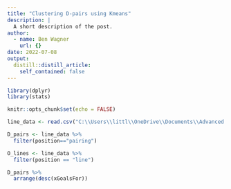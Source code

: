 ```yaml
---
title: "Clustering D-pairs using Kmeans"
description: |
  A short description of the post.
author:
  - name: Ben Wagner
    url: {}
date: 2022-07-08
output:
  distill::distill_article:
    self_contained: false
---
```


```r
library(dplyr)
library(stats)
```


```r
knitr::opts_chunk$set(echo = FALSE)

line_data <- read.csv("C:\\Users\\littl\\OneDrive\\Documents\\Advanced Data Sci\\Wagner_website\\_Posts\\2022-07-08-clustering-d-pairs-using-kmeans\\lines.csv")

D_pairs <- line_data %>% 
  filter(position=="pairing")

O_lines <- line_data %>% 
  filter(position == "line")
```


```r
D_pairs %>% 
  arrange(desc(xGoalsFor))
```

